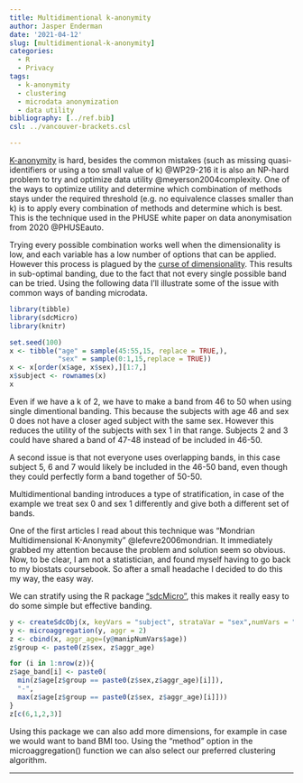 ```yaml
---
title: Multidimentional k-anonymity
author: Jasper Enderman
date: '2021-04-12'
slug: [multidimentional-k-anonymity]
categories:
  - R
  - Privacy
tags:
  - k-anonymity
  - clustering
  - microdata anonymization
  - data utility
bibliography: [../ref.bib]
csl: ../vancouver-brackets.csl

---
```


[K-anonymity](https://en.wikipedia.org/wiki/K-anonymity) is hard, besides the common mistakes (such as missing quasi-identifiers or using a too small value of k) @WP29-216 it is also an NP-hard problem to try and optimize data utility @meyerson2004complexity. One of the ways to optimize utility and determine which combination of methods stays under the required threshold (e.g. no equivalence classes smaller than k) is to apply every combination of methods and determine which is best. This is the technique used in the PHUSE white paper on data anonymisation from 2020 @PHUSEauto.

Trying every possible combination works well when the dimensionality is low, and each variable has a low number of options that can be applied. However this process is plagued by the [curse of dimensionality](https://en.wikipedia.org/wiki/Curse_of_dimensionality). This results in sub-optimal banding, due to the fact that not every single possible band can be tried. Using the following data I'll illustrate some of the issue with common ways of banding microdata.

```r
library(tibble)
library(sdcMicro)
library(knitr)

set.seed(100)
x <- tibble("age" = sample(45:55,15, replace = TRUE,), 
            "sex" = sample(0:1,15,replace = TRUE))
x <- x[order(x$age, x$sex),][1:7,]
x$subject <- rownames(x)
x
```
Even if we have a k of 2, we have to make a band from 46 to 50 when using single dimentional banding. This because the subjects with age 46 and sex 0 does not have a closer aged subject with the same sex. However this reduces the utility of the subjects with sex 1 in that range. Subjects 2 and 3 could have shared a band of 47-48 instead of be included in 46-50.

A second issue is that not everyone uses overlapping bands, in this case subject 5, 6 and 7 would likely be included in the 46-50 band, even though they could perfectly form a band together of 50-50.

Multidimentional banding introduces a type of stratification, in case of the example we treat sex 0 and sex 1 differently and give both a different set of bands.

One of the first articles I read about this technique was "Mondrian Multidimensional K-Anonymity" @lefevre2006mondrian. It immediately grabbed my attention because the problem and solution seem so obvious. Now, to be clear, I am not a statistician, and found myself having to go back to my biostats coursebook. So after a small headache I decided to do this my way, the easy way.

We can stratify using the R package ["sdcMicro"](https://cran.r-project.org/web/packages/sdcMicro/index.html), this makes it really easy to do some simple but effective banding.

```r

y <- createSdcObj(x, keyVars = "subject", strataVar = "sex",numVars = "age")
y <- microaggregation(y, aggr = 2)
z <- cbind(x, aggr_age=(y@manipNumVars$age))
z$group <- paste0(z$sex, z$aggr_age)

for (i in 1:nrow(z)){
z$age_band[i] <- paste0(
  min(z$age[z$group == paste0(z$sex,z$aggr_age)[i]]),
  "-",
  max(z$age[z$group == paste0(z$sex, z$aggr_age)[i]]))
}
z[c(6,1,2,3)]
```

Using this package we can also add more dimensions, for example in case we would want to band BMI too. Using the "method" option in the microaggregation() function we can also select our preferred clustering algorithm. 

------